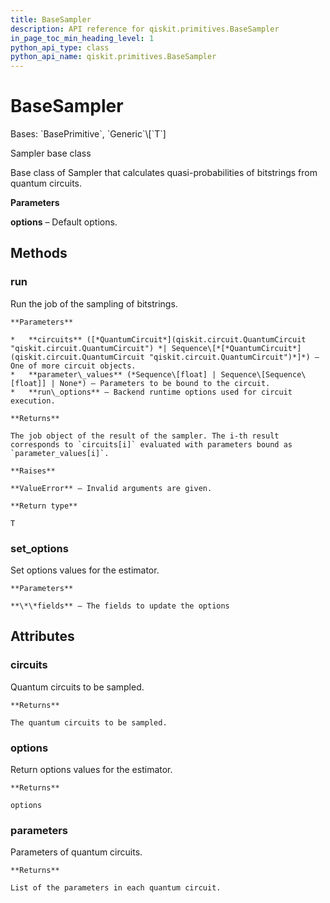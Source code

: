 ```yaml
---
title: BaseSampler
description: API reference for qiskit.primitives.BaseSampler
in_page_toc_min_heading_level: 1
python_api_type: class
python_api_name: qiskit.primitives.BaseSampler
---
```


# BaseSampler

<Class id="qiskit.primitives.BaseSampler" isDedicatedPage={true} github="https://github.com/qiskit/qiskit/tree/stable/0.24/qiskit/primitives/base/base_sampler.py" signature="BaseSampler(*, options=None)" modifiers="class">
  Bases: `BasePrimitive`, `Generic`\[`T`]

  Sampler base class

  Base class of Sampler that calculates quasi-probabilities of bitstrings from quantum circuits.

  **Parameters**

  **options** – Default options.

  ## Methods

  <span id="qiskit-primitives-basesampler-run" />

  ### run

  <Function id="qiskit.primitives.BaseSampler.run" signature="BaseSampler.run(circuits, parameter_values=None, **run_options)">
    Run the job of the sampling of bitstrings.

    **Parameters**

    *   **circuits** ([*QuantumCircuit*](qiskit.circuit.QuantumCircuit "qiskit.circuit.QuantumCircuit") *| Sequence\[*[*QuantumCircuit*](qiskit.circuit.QuantumCircuit "qiskit.circuit.QuantumCircuit")*]*) – One of more circuit objects.
    *   **parameter\_values** (*Sequence\[float] | Sequence\[Sequence\[float]] | None*) – Parameters to be bound to the circuit.
    *   **run\_options** – Backend runtime options used for circuit execution.

    **Returns**

    The job object of the result of the sampler. The i-th result corresponds to `circuits[i]` evaluated with parameters bound as `parameter_values[i]`.

    **Raises**

    **ValueError** – Invalid arguments are given.

    **Return type**

    T
  </Function>

  <span id="qiskit-primitives-basesampler-set-options" />

  ### set\_options

  <Function id="qiskit.primitives.BaseSampler.set_options" signature="BaseSampler.set_options(**fields)">
    Set options values for the estimator.

    **Parameters**

    **\*\*fields** – The fields to update the options
  </Function>

  ## Attributes

  ### circuits

  <Attribute id="qiskit.primitives.BaseSampler.circuits">
    Quantum circuits to be sampled.

    **Returns**

    The quantum circuits to be sampled.
  </Attribute>

  ### options

  <Attribute id="qiskit.primitives.BaseSampler.options">
    Return options values for the estimator.

    **Returns**

    options
  </Attribute>

  ### parameters

  <Attribute id="qiskit.primitives.BaseSampler.parameters">
    Parameters of quantum circuits.

    **Returns**

    List of the parameters in each quantum circuit.
  </Attribute>
</Class>

